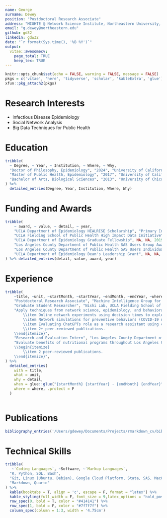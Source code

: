 ```yaml
---
name: George
surname: Dewey
position: "Postdoctoral Research Associate"
address: "MIGHTE @ Network Science Institute, Northeastern University, Boston, MA, 02115"
email: "g.dewey@northeastern.edu"
github: gd32
linkedin: gdw32
date: "`r format(Sys.time(), '%B %Y')`"
output:
  vitae::awesomecv:
    page_total: TRUE
    keep_tex: TRUE
---
```


```r
knitr::opts_chunk$set(echo = FALSE, warning = FALSE, message = FALSE)
pkgs = c('vitae', 'here', 'tidyverse', 'scholar', 'kableExtra', 'glue')
xfun::pkg_attach2(pkgs)
```

# Research Interests

 * Infectious Disease Epidemiology
 * Social Network Analysis
 * Big Data Techniques for Public Health

# Education

```r
tribble(
  ~ Degree, ~ Year, ~ Institution, ~ Where, ~ Why,
  "Doctor of Philosophy, Epidemiology", "2024", "University of California, Los Angeles", "Los Angeles, CA", "Dissertation - Harnessing Network Data to Address Scientific Challenges",
  "Master of Public Health, Epidemiology", "2017", "University of California, Los Angeles", "Los Angeles, CA", NA,
  "Bachelor of Arts, Biological Sciences", "2013", "University of Chicago", "Chicago, IL", NA
) %>% 
  detailed_entries(Degree, Year, Institution, Where, Why)

```

# Funding and Awards

```r
tribble(
    ~ award, ~ value, ~ detail, ~ year,
    "UCLA Department of Epidemiology HEALRISE Scholarship", "Primary Investigator: $20,000", "Title: Predicting Infectious Disease Outbreaks Using Early Warning Signals to Mitigate Racial and Ethnic Disparities", 2022,
    "UCLA Fielding School of Public Health High Impact Data Initiative", "Co-Investigator: $14,000", "Title: Simulations, Experiments, and Big Data Analytics to Model Human Behavior", 2021,
    "UCLA Department of Epidemiology Graduate Fellowship", NA, NA, 2019,
    "Los Angeles County Department of Public Health SAS Users Group Award", NA, NA, 2019, 
    "Los Angeles County Department of Public Health SAS Users Individual Award", NA, NA, 2018,
    "UCLA Department of Epidemiology Dean's Leadership Grant", NA, NA, 2015,
) %>% detailed_entries(detail, value, award, year)

```

# Experience

```r
tribble(
    ~title, ~unit, ~startMonth, ~startYear, ~endMonth, ~endYear, ~where, ~detail,
    "Postdoctoral Research Associate", "Machine Intelligence Group for the Betterment of Health and the Environment", "June", 2024, "Present", NA, "Boston, MA", "Develop forecasting and early warning systems for infectious disease outbreaks (focusing on the United States).",
    "Graduate Student Researcher", "Nishi Lab, UCLA Fielding School of Public Health", "September", 2019, "May", 2024, "Los Angeles, CA", 
    "Apply techniques from network science, epidemiology, and behavioral science to address problems relevant to public health. \\begin{itemize}
        \\item Online network experiments using decision times to explore the relationship between cooperative and punishment decisions.
        \\item Network simulations for preventive behaviors (COVID-19 non-pharmaceutical interventions, lung cancer screening).
        \\item Evaluating ChatGPTs role as a research assistant using citation networks.
        \\item 2+ peer-reviewed publications.
    \\end{itemize}",
    "Research and Evaluation Intern", "Los Angeles County Department of Public Health, Division of Chronic Disease and Injury Prevention", "June", 2016, "July", 2017, "Los Angeles, CA", 
    "Evaluate benefits of nutritional programs throughout Los Angeles County using survey and sales data.
    \\begin{itemize}
        \\item 2 peer-reviewed publications.
    \\end{itemize}",
) %>%
  detailed_entries(
    with = title,
    what = unit,
    why = detail,
    when = glue::glue("{startMonth} {startYear} - {endMonth} {endYear}",.na = ""),
    where = where, .protect = F
  )
  
```

# Publications

```r
bibliography_entries('/Users/gdewey/Documents/Projects/rmarkdown_cv/bibliography.bib')
```

# Technical Skills

```r
tribble(
   ~`Coding Languages`, ~Software, ~`Markup Languages`,
  "R, Python, SQL, Bash",
  "Git, Linux (Ubuntu, Debian), Google Cloud Platform, Stata, SAS, MacOS/Windows",
  "Markdown, Quarto"
) %>%
  kable(booktabs = T, align = 'c', escape = F, format = "latex") %>%
  kable_styling(full_width = F, font_size = 9,latex_options = "hold_position") %>% 
  row_spec(0, bold = T, color = "#414141") %>% 
  row_spec(1, bold = F, color = "#7f7f7f") %>% 
  column_spec(column = 1:3, width = '4.75cm')
```

